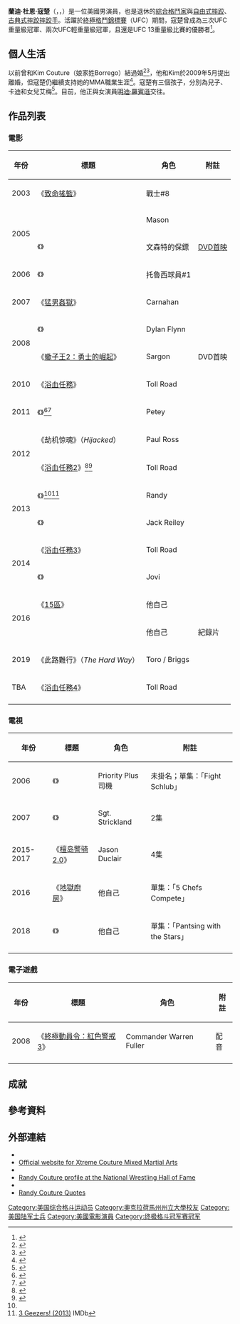 {{noteTA
|T=zh-hk:兰迪·库卓;zh-tw:蘭迪·寇楚;zh-cn:兰迪·寇图尔;
|G1=Show
|G2=Movie
|G3=TV
}}
{{Infobox entertainer
| type = 男演員
| name = 蘭迪·寇楚
| foreignname = {{lang|en|Randy Couture}}
| image = Randy Couture by Gage Skidmore 2.jpg
| imagesize =
| caption = 寇楚出席2012年7月的[[聖地亞哥國際動漫展|聖地亞哥國際動漫展]]
| birth_name = 蘭迪·杜恩·寇楚<br>（{{lang|en|Randy Duane Couture}}）
| birth_date = {{Birth date and age|df=yes|1963|06|22}}
| birth_place = 美國[[華盛頓州|華盛頓州]][[埃弗里特_(華盛頓州)|埃弗里特]]
| spouse = 
| othername =
| website =
| occupation  = 武術家、摔角手、演員
| yearsactive = 1997年至2011年（武術家）<br />2003年至今（演員）
| children = 3
}}

'''蘭迪·杜恩·寇楚'''（{{lang-en|Randy Duane Couture}}，{{IPAc-en|k|oʊ|ˈ|t|ʊər}}，{{bd|1963年|6月22日}}）是一位美國男演員，也是退休的[[綜合格鬥|綜合格鬥家]]與[[自由式摔跤|自由式摔跤]]、[[古典式摔跤|古典式摔跤摔跤手]]。活躍於[[終極格鬥錦標賽|終極格鬥錦標賽]]（UFC）期間，寇楚曾成為三次UFC重量級冠軍、兩次UFC輕重量級冠軍，且還是UFC 13重量級比賽的優勝者<ref>{{cite news |url=http://www.time.com/time/arts/article/0,8599,1678239,00.html |title=Ultimate Fighting's Ultimate Fight |last=Poole |first=Gary Andrew |date=2007-10-31 |work=time.com |accessdate=2011-07-05 |archive-date=2011-10-03 |archive-url=https://web.archive.org/web/20111003175750/http://www.time.com/time/arts/article/0,8599,1678239,00.html |dead-url=no }}</ref>。

== 個人生活 ==
以前曾和Kim Couture（娘家姓Borrego）結過婚<ref>{{cite web|url=http://www.ufc.com/index.cfm?fa=news.detail&gid=4631|title=Couture readies himself for climb up Mount Sylvia|publisher=[[UFC|UFC]]|date=January 3, 2007|accessdate=August 1, 2007|deadurl=yes|archiveurl=https://web.archive.org/web/20070403181659/http://www.ufc.com/index.cfm?fa=news.detail&gid=4631|archivedate=2007年4月3日}}</ref><ref>{{cite web|url=http://www.mmafighting.com/news/couture020114.html|title=Mentions his second wife Tricia|deadurl=yes|archiveurl=https://web.archive.org/web/20020205112054/http://www.mmafighting.com/news/couture020114.html|archivedate=2002-02-05|access-date=2014-07-04}}</ref>，他和Kim於2009年5月提出離婚，但寇楚仍繼續支持她的MMA職業生涯<ref>{{cite web |url=http://mmaweekly.com/kim-couture-plans-august-return-to-fighting-2 |title=KIM COUTURE PLANS AUGUST RETURN TO FIGHTING |accessdate=2009-06-02 |publisher=MMAWEEKLY.com |date=2009-05-26 |archive-date=2021-02-24 |archive-url=https://web.archive.org/web/20210224110913/https://www.mmaweekly.com/kim-couture-plans-august-return-to-fighting-2 |dead-url=no }}</ref>。寇楚有三個孩子，分別為兒子{{le|萊恩·寇楚|Ryan Couture|萊恩}}、卡迪和女兒艾梅<ref>{{cite web|url=http://webcache.googleusercontent.com/search?hl=en&q=cache:LswsfnA6C9MJ:http://www.nndb.com/people/893/000140473/|title=Mentions his children|access-date=2019-05-06|archive-url=https://web.archive.org/web/20160109153938/http://webcache.googleusercontent.com/search?hl=en&q=cache%3ALswsfnA6C9MJ%3Ahttp%3A%2F%2Fwww.nndb.com%2Fpeople%2F893%2F000140473%2F|archive-date=2016-01-09|dead-url=yes}}</ref>。目前，他正與女演員[[明迪·羅賓遜|明迪·羅賓遜]]交往。

== 作品列表 ==
=== 電影 ===
{| class="wikitable sortable"
|-
! 年份
! 標題
! 角色
! class="unsortable" | 附註
|-
| 2003 || 《[[致命搖籃|致命搖籃]]》 || 戰士#8 || 
|-
| rowspan="2" | 2005 || ''{{le|No Rules|No Rules (film)}}'' || Mason || 
|-
| 《{{le|悍將出擊|Today You Die}}》 || 文森特的保鏢 || [[DVD首映|DVD首映]]
|-
| 2006 || 《{{le|所向披靡|Invincible (2006 film)}}》 || 托魯西球員#1 || 
|-
| 2007 || 《[[猛男姦獄|猛男姦獄]]》 || Carnahan || 
|-
| rowspan="2" | 2008 || 《{{le|格鬥風雲|Redbelt}}》 || Dylan Flynn || 
|-
| 《[[蠍子王2：勇士的崛起|蠍子王2：勇士的崛起]]》 || Sargon || DVD首映
|-
| 2010 || 《[[浴血任務|浴血任務]]》 || Toll Road || 
|-
| 2011 || 《{{le|黑幫教父 (電影)|Setup (2011 film)|黑幫教父}}》<ref name="ReferenceA">{{Cite web |url=http://www.imdb.com/name/nm1330276/#Actor |title=Randy Couture – IMDb |access-date=2014-06-27 |archive-date=2021-03-25 |archive-url=https://web.archive.org/web/20210325105958/https://www.imdb.com/name/nm1330276/#Actor |dead-url=no }}</ref><ref>{{IMDb title|1748197|Setup}}</ref> || Petey || 
|-
| rowspan="2" | 2012 || 《劫机惊魂》（''Hijacked''） || Paul Ross ||  
|-
| 《[[浴血任務2|浴血任務2]]》<ref>{{IMDb name|1330276}}</ref><ref>{{IMDb title|1764651|The Expendables II}}</ref> || Toll Road || 
|-
| rowspan="2" | 2013 || 《{{le|三怪傑|3 Geezers!}}》<ref name="ReferenceA"/><ref>[http://www.imdb.com/title/tt1825784/ 3 Geezers! (2013)] {{Wayback|url=http://www.imdb.com/title/tt1825784/ |date=20210509091156 }} IMDb</ref> || Randy || 
|-
| 《{{le|伏擊 (電影)|Ambushed (2013 film)|伏擊}}》 || Jack Reiley || 
|-
| rowspan="2" | 2014 || 《[[浴血任務3|浴血任務3]]》 || Toll Road || 
|-
| 《{{le|玩命狂飆|Stretch (2014 film)}}》 || Jovi ||
|-
| rowspan="2" | 2016 || 《[[15區|15區]]》 || 他自己 || 
|-
| ''{{le|Nine Legends|Nine Legends}}'' || 他自己 || 紀錄片
|-
| 2019 || 《此路難行》（''The Hard Way''） || Toro / Briggs || 
|-
| TBA || 《[[浴血任務4|浴血任務4]]》 || Toll Road || 
|-
|}

=== 電視 ===
{| class="wikitable sortable"
|-
! 年份
! 標題
! 角色
! class="unsortable" | 附註
|-
| 2006 || 《{{le|皇后區之王|The King of Queens}}》 || Priority Plus司機 || 未掛名；單集：「Fight Schlub」
|-
| 2007 || 《{{le|反恐特勤隊|The Unit}}》 || Sgt. Strickland || 2集
|-
| 2015-2017 || 《[[檀岛警骑2.0|檀岛警骑2.0]]》 || Jason Duclair || 4集
|-
| 2016 || 《[[地獄廚房_(美國節目)|地獄廚房]]》 || 他自己 || 單集：「5 Chefs Compete」
|-
| 2018 || 《{{le|好友互整|Impractical Jokers}}》 || 他自己 || 單集：「Pantsing with the Stars」
|-
|}

=== 電子遊戲 ===
{| class="wikitable sortable"
|-
! 年份
! 標題
! 角色
! class="unsortable" | 附註
|-
| 2008 || 《[[終極動員令：紅色警戒3|終極動員令：紅色警戒3]]》 || Commander Warren Fuller || 配音
|-
|}

== 成就 ==
{{S-start}}
{{s-ach}}
{{S-bef|before=[[莫里斯·史密斯_(武術家)|莫里斯·史密斯]]}}
{{S-ttl|title=3rd [[UFC重量級冠軍|UFC重量級冠軍]] |years=1997年12月21日-1998年10月1日}}
{{S-vac|reason=Couture stripped of title|next=[[巴斯·魯藤|巴斯·魯藤]]}}
{{S-bef|before=[[凱文·蘭德爾曼|凱文·蘭德爾曼]]}}
{{S-ttl|title=6th [[UFC重量級冠軍|UFC重量級冠軍]] |years=2002年3月22日-2000年11月17日}}
{{S-aft|after=[[喬許·巴尼特|喬許·巴尼特]]}}
{{S-new|Championship}}
{{S-ttl|title=1st臨時 [[UFC輕重量級冠軍|UFC輕重量級冠軍]]|years=2003年6月6日-2003年9月26日}}
{{S-vac|reason=贏得了[[UFC輕重量級冠軍|UFC輕重量級冠軍]]}}
{{S-bef|before=[[泰托·奧爾蒂斯|泰托·奧爾蒂斯]]}}
{{S-ttl|title=3rd [[UFC輕重量級冠軍|UFC輕重量級冠軍]]|years=2003年9月26日-2004年1月31日}}
{{S-aft|after=[[比托爾·貝爾福|比托爾·貝爾福]]}}
{{S-bef|before=[[比托爾·貝爾福|比托爾·貝爾福]]}}
{{S-ttl|title=5th [[UFC輕重量級冠軍|UFC輕重量級冠軍]]|years=2004年8月21日-2005年4月16日}}
{{S-aft|after=[[查克·里德爾|查克·里德爾]]}}
{{S-bef|before=[[提姆·西爾維亞|提姆·西爾維亞]]}}
{{S-ttl|title=13th [[UFC重量級冠軍|UFC重量級冠軍]] |years=2007年3月3日-2008年11月15日}}
{{S-aft|after=[[布洛克·雷斯納|布洛克·雷斯納]]}}
{{S-end}}

== 參考資料 ==
{{Reflist|30em}}

== 外部連結 ==
{{commons|Randy Couture}}
*{{Official website|http://www.thenatural.tv}}
*[https://web.archive.org/web/20150421193235/http://www.xtremecouture.tv/ Official website for Xtreme Couture Mixed Martial Arts]
*{{iMDb name|1330276}}
*[https://web.archive.org/web/20110517205921/http://www.wrestlinghalloffame.org/wrestlers.php?wrestler=1783 Randy Couture profile at the National Wrestling Hall of Fame]
*{{UFC|Randy-Couture}}
*[http://mmaquotes.blogspot.ca/2013/06/randy-couture-quotes.html Randy Couture Quotes] {{Wayback|url=http://mmaquotes.blogspot.ca/2013/06/randy-couture-quotes.html |date=20180305144727 }}

{{Authority control}}
{{DEFAULTSORT:Randy Couture}}
[[Category:美国综合格斗运动员|Category:美国综合格斗运动员]]
[[Category:奧克拉荷馬州州立大學校友|Category:奧克拉荷馬州州立大學校友]]
[[Category:美国陆军士兵|Category:美国陆军士兵]]
[[Category:美國電影演員|Category:美國電影演員]]
[[Category:终极格斗冠军赛冠军|Category:终极格斗冠军赛冠军]]